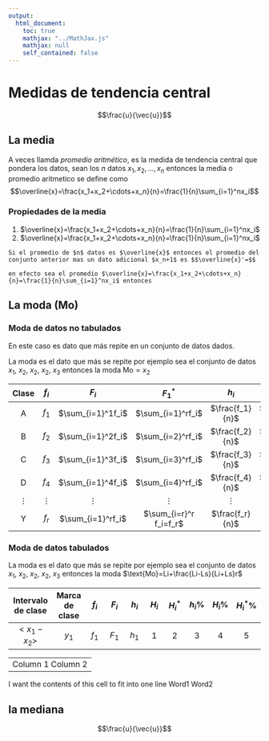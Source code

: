 ```yaml
---
output: 
  html_document:
    toc: true
    mathjax: "../MathJax.js"
    mathjax: null
    self_contained: false
---
```

# Medidas de tendencia central


$$\frac{u}{\vec{u}}$$

## La media
A veces llamda _promedio aritmético_, es la medida de tendencia central que pondera los datos, sean los $n$ datos $x_1, x_2,\ldots, x_n$ entonces la media o promedio aritmetico se define como $$\overline{x}=\frac{x_1+x_2+\cdots+x_n}{n}=\frac{1}{n}\sum_{i=1}^nx_i$$

### Propiedades de la media


1. $\overline{x}=\frac{x_1+x_2+\cdots+x_n}{n}=\frac{1}{n}\sum_{i=1}^nx_i$
2. $\overline{x}=\frac{x_1+x_2+\cdots+x_n}{n}=\frac{1}{n}\sum_{i=1}^nx_i$ 

```exercise
Si el promedio de $n$ datos es $\overline{x}$ entonces el promedio del conjunto anterior mas un dato adicional $x_n+1$ es $$\overline{x}'=$$ 
```

```solution
en efecto sea el promedio $\overline{x}=\frac{x_1+x_2+\cdots+x_n}{n}=\frac{1}{n}\sum_{i=1}^nx_i$ entonces 
````
## La moda (Mo)

### Moda de datos no tabulados
En este caso es dato que más repite en un conjunto de datos dados. 


La moda es el dato que más se repite por ejemplo sea el conjunto de datos $x_1,$ $x_2,$ $x_2,$ $x_2,$ $x_3$ entonces la moda $\text{Mo}=x_2$ 
 

| Clase  | $f_i$ | $F_i$ |$F_1^*$ | $h_i$ | $H_i$ | $H_i^*$ | $h_i\%$ | $H_i\%$ | $H_i^*\%$
|:---:|:---:|:---:|:---:|:---:|:---:|:---:|:---:|:---:|:---:|
| A | $f_1$ | $\sum_{i=1}^1f_i$ | $\sum_{i=1}^rf_i$ | $\frac{f_1}{n}$ | $\frac{F_1}{n}$ |3|4|5|7|
| B | $f_2$ | $\sum_{i=1}^2f_i$ | $\sum_{i=2}^rf_i$ | $\frac{f_2}{n}$ | $\frac{F_2}{n}$ |3|4|5|6|
| C | $f_3$ | $\sum_{i=1}^3f_i$ | $\sum_{i=3}^rf_i$ | $\frac{f_3}{n}$ | $\frac{F_3}{n}$ |3|4|5|6|
| D | $f_4$ | $\sum_{i=1}^4f_i$ | $\sum_{i=4}^rf_i$ | $\frac{f_4}{n}$ | $\frac{F_4}{n}$ |3|4|5|6|
| $\vdots$ | $\vdots$ | $\vdots$ | $\vdots$ |       $\vdots$ | $\vdots$ |$\vdots$|$\vdots$|$\vdots$|
| Y | $f_r$ | $\sum_{i=1}^rf_i$ |$\sum_{i=r}^r f_i=f_r$ | $\frac{f_r}{n}$ | $\frac{F_r}{n}$ |3|4|5|6|

### Moda de datos tabulados

La moda es el dato que más se repite por ejemplo sea el conjunto de datos $x_1,$ $x_2,$ $x_2,$ $x_2,$ $x_3$ entonces la moda $\text{Mo}=Li+\frac{Li-Ls}{Li+Ls}r$ 

| Intervalo de clase | Marca de clase | $f_i$ | $F_i$ | $h_i$ | $H_i$ | $H_i^*$ | $h_i\%$ | $H_i\%$ | $H_i^*\%$
|:--------:|:---:|:---:|:---:|:---:|:---:|:---:|:---:|:---:|:---:|
|$<x_1-x_2>$ | $y_1$ | $f_1$ | $F_1$ | $h_1$ | 1 | 2 |3|4|5|


--------------------------------------------------------------------
Column 1                                                Column 2
------------------------------------------------------  ------------
I want the contents of this cell to fit into one line   Word1 Word2


## la mediana


$$\frac{u}{\vec{u}}$$